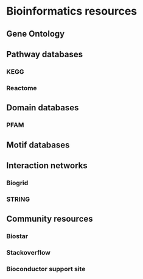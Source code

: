 # Bioinformatics resources

## Gene Ontology

## Pathway databases

### KEGG

### Reactome

## Domain databases

### PFAM

## Motif databases

## Interaction networks

### Biogrid

### STRING


## Community resources

### Biostar

### Stackoverflow

### Bioconductor support site
